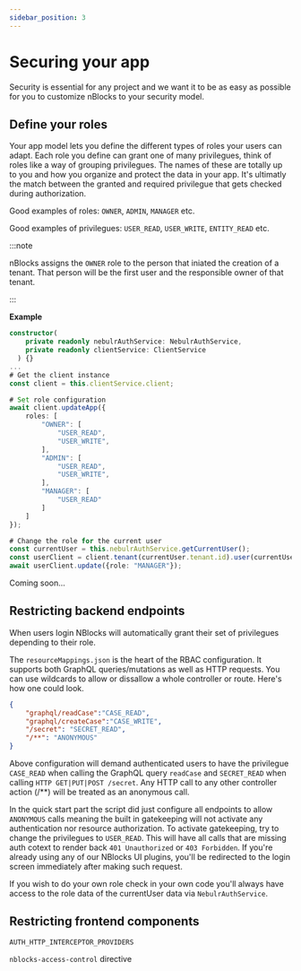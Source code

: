 ```yaml
---
sidebar_position: 3
---
```


# Securing your app
Security is essential for any project and we want it to be as easy as possible for you to customize nBlocks to your security model.

## Define your roles
Your app model lets you define the different types of roles your users can adapt. 
Each role you define can grant one of many privilegues, think of roles like a way of grouping privilegues. 
The names of these are totally up to you and how you organize and protect the data in your app.
It's ultimatly the match between the granted and required privilegue that gets checked during authorization.

Good examples of roles: `OWNER`, `ADMIN`, `MANAGER` etc.

Good examples of privilegues: `USER_READ`, `USER_WRITE`, `ENTITY_READ` etc.

:::note

nBlocks assigns the `OWNER` role to the person that iniated the creation of a tenant. That person will be the first user and the responsible owner of that tenant.

:::

**Example**
<Tabs>
<TabItem value="nestjs" label="NestJS" default>

```typescript
constructor(
    private readonly nebulrAuthService: NebulrAuthService,
    private readonly clientService: ClientService
  ) {}
...
# Get the client instance
const client = this.clientService.client;

# Set role configuration
await client.updateApp({
    roles: [
        "OWNER": [
            "USER_READ",
            "USER_WRITE",
        ],
        "ADMIN": [
            "USER_READ",
            "USER_WRITE",
        ],
        "MANAGER": [
            "USER_READ"
        ]
    ]
});

# Change the role for the current user
const currentUser = this.nebulrAuthService.getCurrentUser();
const userClient = client.tenant(currentUser.tenant.id).user(currentUser.id);
await userClient.update({role: "MANAGER"});
```

</TabItem>
<TabItem value="expressjs" label="Express.js">
Coming soon...
</TabItem>
</Tabs>

## Restricting backend endpoints
When users login NBlocks will automatically grant their set of privilegues depending to their role.

The `resourceMappings.json` is the heart of the RBAC configuration. It supports both GraphQL queries/mutations as well as HTTP requests. You can use wildcards to allow or dissallow a whole controller or route. Here's how one could look.

```json title=nblocks/config/resourceMappings.json
{
    "graphql/readCase":"CASE_READ",
    "graphql/createCase":"CASE_WRITE",
    "/secret": "SECRET_READ",
    "/**": "ANONYMOUS"
}
```

Above configuration will demand authenticated users to have the privilegue `CASE_READ` when calling the GraphQL query `readCase` and `SECRET_READ` when calling `HTTP GET|PUT|POST /secret`. Any HTTP call to any other controller action (/\*\*) will be treated as an anonymous call.

In the quick start part the script did just configure all endpoints to allow `ANONYMOUS` calls meaning the built in gatekeeping will not activate any authentication nor resource authorization. To activate gatekeeping, try to change the privilegues to `USER_READ`. This will have all calls that are missing auth cotext to render back `401 Unauthorized` or `403 Forbidden`. If you're already using any of our NBlocks UI plugins, you'll be redirected to the login screen immediately after making such request.

If you wish to do your own role check in your own code you'll always have access to the role data of the currentUser data via `NebulrAuthService`.

## Restricting frontend components
`AUTH_HTTP_INTERCEPTOR_PROVIDERS`

`nblocks-access-control` directive